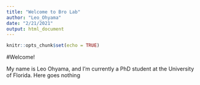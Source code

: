 ```yaml
---
title: "Welcome to Bro Lab"
author: "Leo_Ohyama"
date: "2/21/2021"
output: html_document
---
```


```r
knitr::opts_chunk$set(echo = TRUE)
```

#Welcome!

My name is Leo Ohyama, and I'm currently a PhD student at the University of Florida. Here goes nothing
